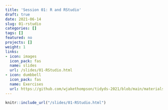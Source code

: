 ```yaml
---
title: 'Session 01: R and RStudio'
draft: true
date: 2021-06-14
slug: 01-rstudio
categories: []
tags: []
featured: no
projects: []
weight: 1
links:
- icon: images
  icon_pack: fas
  name: slides
  url: /slides/01-RStudio.html
- icon: dumbbell
  icon_pack: fas
  name: Exercises
  url: https://github.com/wjakethompson/tidyds-2021/blob/main/materials/exercises/01-getting-started.Rmd
---
```


```r
knitr::include_url("/slides/01-RStudio.html")
```
